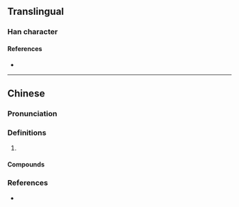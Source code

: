 {{character info/new}}
==Translingual==

===Han character===
{{Han char|rn=82|rad=毛|as=12|sn=16|four=02114|canj=YGHQU|ids=⿰童毛}}

====References====
* {{Han ref|kx=0596.110|dkj=16964|dj=0987.320|hdz=32006.060|uh=6C03|ud=27651|bh=E9E7|bd=59879}}

----

==Chinese==
{{zh-forms}}

===Pronunciation===
{{zh-pron
|m=tóng
|c=tung4
|cat=
}}

===Definitions===
{{zh-hanzi}}

# {{rfdef|zh}}

====Compounds====
{{zh-der|氃氋|氋氃}}

===References===
* {{R:twedu|C06020}}